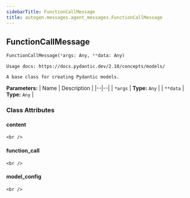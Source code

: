 ```yaml
---
sidebarTitle: FunctionCallMessage
title: autogen.messages.agent_messages.FunctionCallMessage
---
```

<h2 id="autogen.messages.agent_messages.FunctionCallMessage" class="doc doc-heading">
    <code class="doc-symbol doc-symbol-heading doc-symbol-class"></code>
    <span class="doc doc-object-name doc-class-name">FunctionCallMessage</span>
    <a href="#autogen.messages.agent_messages.FunctionCallMessage" class="headerlink" title="Permanent link"></a>
</h2>

```python
FunctionCallMessage(*args: Any, **data: Any)
```

    Usage docs: https://docs.pydantic.dev/2.10/concepts/models/
    
    A base class for creating Pydantic models.

<b>Parameters:</b>
| Name | Description |
|--|--|
| `*args` | **Type:** `Any` |
| `**data` | **Type:** `Any` |

### Class Attributes

<code class="doc-symbol doc-symbol-heading doc-symbol-attribute"></code>
#### content
<a href="#autogen.messages.agent_messages.FunctionCallMessage.content" class="headerlink" title="Permanent link"></a>

    <br />

<code class="doc-symbol doc-symbol-heading doc-symbol-attribute"></code>
#### function_call
<a href="#autogen.messages.agent_messages.FunctionCallMessage.function_call" class="headerlink" title="Permanent link"></a>

    <br />

<code class="doc-symbol doc-symbol-heading doc-symbol-attribute"></code>
#### model_config
<a href="#autogen.messages.agent_messages.FunctionCallMessage.model_config" class="headerlink" title="Permanent link"></a>

    <br />